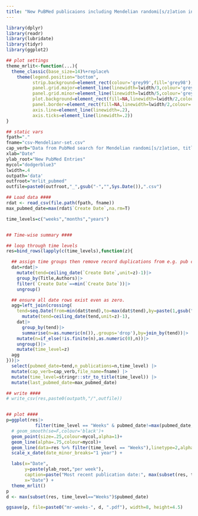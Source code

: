 ```yaml
---
title: "New PuBMed publicaions including Mendelian randomi[s/z]ation in the title only"
---
```


```r
library(dplyr)
library(readr)
library(lubridate)
library(tidyr)
library(ggplot2)

## plot settings
theme_mrlit<-function(...){
  theme_classic(base_size=14)%+replace%
    theme(legend.position="bottom",
          strip.background=element_rect(colour='grey99',fill='grey98'),
          panel.grid.major=element_line(linewidth=lwidth/3,colour='grey'),
          panel.grid.minor=element_line(linewidth=lwidth/5,colour='grey'),
          plot.background=element_rect(fill=NA,linewidth=lwidth/2,colour='grey'),
          panel.border=element_rect(fill=NA,linewidth=lwidth/2,colour='grey'),
          axis.line=element_line(linewidth=.2),
          axis.ticks=element_line(linewidth=.2))
}

## static vars
fpath="."
fname="csv-Mendelianr-set.csv"
cap_verb="Data from PubMed search for Mendelian randomi[s/z]ation, title only. "
xlab="Date"
ylab_root="New PubMed Entries"
mycol="dodgerblue3"
lwidth=.4
outpath='data'
outfroot="mrlit_pubmed"
outfile=paste0(outfroot,"_",gsub("-","",Sys.Date()),".csv")

## Load data ####
rdat <- read_csv(file.path(fpath, fname))
max_pubmed_date=max(rdat$`Create Date`,na.rm=T)

time_levels=c("weeks","months","years")


## Time-wise summary ####

## loop through time levels
res=bind_rows(lapply(c(time_levels),function(z){

  ## assign time groups then remove record duplications from e.g. pub comments
  dat=rdat|>
    mutate(tend=ceiling_date(`Create Date`,unit=z)-1)|>
    group_by(Title,Authors)|>
    filter(`Create Date`==min(`Create Date`))|>
    ungroup()

  ## ensure all date rows exist even as zero.
  agg=left_join(crossing(
    tend=seq.Date(from=min(dat$tend),to=max(dat$tend),by=paste(1,gsub("s$","",z))))|>
      mutate(tend=ceiling_date(tend,unit=z)-1),
    dat|>
      group_by(tend)|>
      summarise(n=as.numeric(n()),.groups='drop'),by=join_by(tend))|>
    mutate(n=if_else(!is.finite(n),as.numeric(0),n))|>
    ungroup()|>
    mutate(time_level=z)
  agg
}))|>
  select(pubmed_date=tend,n_publications=n,time_level) |>
  mutate(cap_verb=cap_verb,file_name=fname) |>
  mutate(time_level=stringr::str_to_title(time_level)) |>
  mutate(last_pubmed_date=max_pubmed_date)

## write ####
# write_csv(res,paste0(outpath,"/",outfile))


## plot ####
p=ggplot(res|>
           filter(time_level == "Weeks" & pubmed_date!=max(pubmed_date,na.rm=F)),aes(pubmed_date,n_publications))+
  # geom_smooth(se=F,colour='black')+
  geom_point(size=.25,colour=mycol,alpha=1)+
  geom_line(alpha=.75,colour=mycol)+
  geom_line(data=res %>% filter(time_level == "Weeks"),linetype=2,alpha=.75,colour=mycol)+
  scale_x_date(date_minor_breaks="1 year") +

  labs(x="Date",
       y=paste(ylab_root,"per week"),
       caption=paste("Most recent publication date:", max(subset(res, time_level=="Weeks")$pubmed_date)),
       x="Date") +
  theme_mrlit()
p
d <- max(subset(res, time_level=="Weeks")$pubmed_date)

ggsave(p, file=paste0("mr-weeks-", d, ".pdf"), width=8, height=4.5)
```
